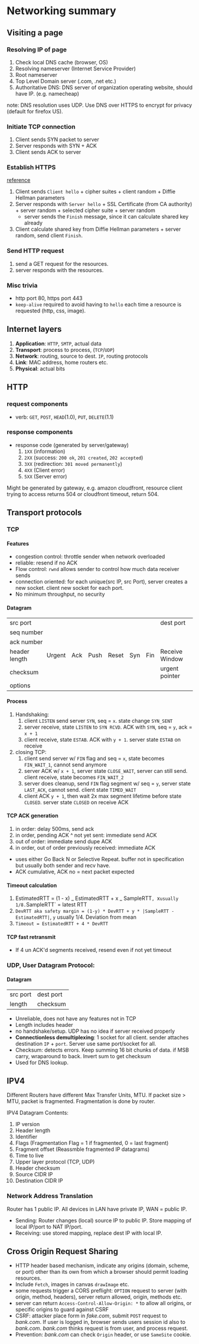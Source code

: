 # Networking summary

## Visiting a page

### Resolving IP of page

1. Check local DNS cache (browser, OS)
2. Resolving nameserver (Internet Service Provider)
3. Root nameserver
4. Top Level Domain server (.com, .net etc.)
5. Authoritative DNS: DNS server of organization operating website, should have IP. (e.g. namecheap)

note: DNS resolution uses UDP. Use DNS over HTTPS to encrypt for privacy (default for firefox US).

### Initiate TCP connection

1. Client sends SYN packet to server
2. Server responds with SYN + ACK
3. Client sends ACK to server

### Establish HTTPS

[reference](https://www.cloudflare.com/learning/ssl/what-happens-in-a-tls-handshake/)

1. Client sends `Client hello` + cipher suites + client random + Diffie Hellman parameters
2. Server responds with `Server hello` + SSL Certificate (from CA authority) + server random + selected cipher suite + server random
   - server sends the `Finish` message, since it can calculate shared key already
3. Client calculate shared key from Diffie Hellman parameters + server random, send client `Finish`.

### Send HTTP request

1. send a GET request for the resources.
2. server responds with the resources.

### Misc trivia

- http port 80, https port 443
- `keep-alive` required to avoid having to `hello` each time a resource is requested (http, css, image).

## Internet layers

1. **Application**: `HTTP`, `SMTP`, actual data
2. **Transport**: process to process, (`TCP`/`UDP`)
3. **Network**: routing, source to dest. `IP`, routing protocols
4. **Link**: MAC address, home routers etc.
5. **Physical**: actual bits

## HTTP

### request components

- verb: `GET`, `POST`, `HEAD`(1.0), `PUT`, `DELETE`(1.1)

### response components

- response code (generated by server/gateway)
  1. `1XX` (information)
  2. `2XX` (success: `200 ok`, `201 created`, `202 accepted`)
  3. `3XX` (redirection: `301 moved permanently`)
  4. `4XX` (Client error)
  5. `5XX` (Server error)

Might be generated by gateway, e.g. amazon cloudfront, resource client trying to access returns 504 or cloudfront timeout, return 504.

## Transport protocols

### TCP

#### Features

- congestion control: throttle sender when network overloaded
- reliable: resend if no ACK
- Flow control: `rwnd` allows sender to control how much data receiver sends
- connection oriented: for each unique(src IP, src Port), server creates a new socket. client new socket for each port.
- No minimum throughput, no security

#### Datagram

<table>
  <tr>
    <td colSpan="16">src port</td>
    <td colSpan="16">dest port</td>
  </tr>
  <tr>
    <div
      title="Sequence number"
      content="packet no, e.g. 1000 bytes Maximum Segment Size, seq no = (0, 1000, 2000, 3000...)"
    >
      <td colSpan="32">seq number</td>
    </div>
  </tr>
  <tr>
    <div title="ACK number" content="first byte of next packet expected">
      <td colSpan="32">ack number</td>
    </div>
  </tr>
  <tr>
    <div
      title="Header length"
      content="Number of 32 bit words in header. Minimum is 5 (no options)."
    >
      <td colSpan="4">header length</td>
    </div>
    <td colSpan="6"></td>
    <div
      title="Urgent flag"
      content="indicates urgent datagram. read data at urgent data ptr and send up first"
    >
      <td>Urgent</td>
    </div>
    <div
      title="ACK flag"
      content="indicates datagram contains ACK, needs to parse ACK"
    >
      <td>Ack</td>
    </div>
    <div title="Push flag" content="like urgent but push entire segment">
      <td>Push</td>
    </div>
    <div
      title="Reset flag"
      content="reset flag, indicates unable to parse, incorrect format etc."
    >
      <td>Reset</td>
    </div>
    <div title="Sync flag" content="Sync flag for signalling a handshake">
      <td>Syn</td>
    </div>
    <div title="Finish flag" content="Finish flag to signal connection close">
      <td>Fin</td>
    </div>
    <div
      title="Receive window"
      content="indicates number of bytes receiver is willing to accept. Usually equals remaining free buffer."
    >
      <td colSpan="16">Receive Window</td>
    </div>
  </tr>
  <tr>
    <div
      title="Checksum"
      content="same as UDP: say data is 1000 1001 0001. 1001 + 1000 = 10001. wrap around, 0001 + 1 = 0010. 0010 + 0001 = 0011. checksum is 0011. "
    >
      <td colSpan="24">checksum</td>
    </div>
    <div
      title="Urgent Pointer"
      content="Used in conjunction with urgent flag, pointer to urgent data that needs to be passed up."
    >
      <td colSpan="8">urgent pointer</td>
    </div>
  </tr>
  <tr>
    <div>
      <td colSpan="32">options</td>
    </div>
  </tr>
</table>

#### Process

1. Handshaking:
   1. client `LISTEN` send server `SYN`, seq = `x`. state change `SYN_SENT`
   2. server receive, state `LISTEN` to `SYN RCVD`. ACK with `SYN`, seq = `y`, ack = `x + 1`
   3. client receive, state `ESTAB`. ACK with `y + 1`. server state `ESTAB` on receive
2. closing TCP:
   1. client send server w/ `FIN` flag and seq = `x`, state becomes `FIN_WAIT_1`, cannot send anymore
   2. server ACK w/ `x + 1`, server state `CLOSE_WAIT`, server can still send. client receive, state becomes `FIN_WAIT_2`
   3. server does cleanup, send `FIN` flag segment w/ seq = `y`, server state `LAST_ACK`, cannot send. client state `TIMED_WAIT`
   4. client ACK `y + 1`, then wait 2x max segment lifetime before state `CLOSED`. server state `CLOSED` on receive ACK

#### TCP ACK generation

1. in order: delay 500ms, send ack
2. in order, pending ACK ^ not yet sent: immediate send ACK
3. out of order: immediate send dupe ACK
4. in order, out of order previously received: immediate ACK

- uses either Go Back N or Selective Repeat. buffer not in specification but usually both sender and recv have.
- ACK cumulative, ACK no = next packet expected

#### Timeout calculation

1. EstimatedRTT = (1 - x) _ EstimatedRTT + x _ SampleRTT`, `x`usually 1/8.`SampleRTT` = latest RTT
2. `DevRTT aka safety margin = (1-y) * DevRTT + y * |SampleRTT - EstimatedRTT|`, `y` usually 1/4. Deviation from mean
3. `Timeout = EstimatedRTT + 4 * DevRTT`

#### TCP fast retransmit

- If 4 un ACK'd segments received, resend even if not yet timeout

### UDP, User Datagram Protocol:

#### Datagram

<table>
  <tr>
    <td colSpan="16">src port</td>
    <td colSpan="16">dest port</td>
  </tr>
  <tr>
    <td colSpan="16">length</td>
    <td colSpan="16">checksum</td>
  </tr>
</table>

- Unreliable, does not have any features not in TCP
- Length includes header
- no handshake/setup. UDP has no idea if server received properly
- **Connectionless demultiplexing**: 1 socket for all client. sender attaches destination `IP` + `port`. Server use same port/socket for all.
- Checksum: detects errors. Keep summing 16 bit chunks of data. if MSB carry, wraparound to back. Invert sum to get checksum
- Used for DNS lookup.

## IPV4

Different Routers have different Max Transfer Units, MTU. If packet size > MTU, packet is fragmented. Fragmentation is done by router.

IPV4 Datagram Contents:

1. IP version
2. Header length
3. Identifier
4. Flags (Fragmentation Flag = 1 if fragmented, 0 = last fragment)
5. Fragment offset (Reassmble fragmented IP datagrams)
6. Time to live
7. Upper layer protocol (TCP, UDP)
8. Header checksum
9. Source CIDR IP
10. Destination CIDR IP

### Network Address Translation

Router has 1 public IP. All devices in LAN have private IP, WAN = public IP.

- Sending: Router changes (local) source IP to public IP. Store mapping of local IP/port to NAT IP/port.
- Receiving: use stored mapping, replace dest IP with local IP.

## Cross Origin Request Sharing

- HTTP header based mechanism, indicate any origins (domain, scheme, or port) other than its own from which a browser should permit loading resources.
- Include `Fetch`, images in canvas `drawImage` etc.
- some requests trigger a CORS preflight: `OPTION` request to server (with origin, method, headers), server return allowed, origin, methods etc.
- server can return `Access-Control-Allow-Origin: *` to allow all origins, or specific origins to guard against CSRF
- CSRF: attacker place form in _fake.com_, submit `POST` request to _bank.com_. If user is logged in, browser sends users session id also to _bank.com_. _bank.com_ thinks request is from user, and process request.
- Prevention: _bank.com_ can check `Origin` header, or use `SameSite` cookie.
